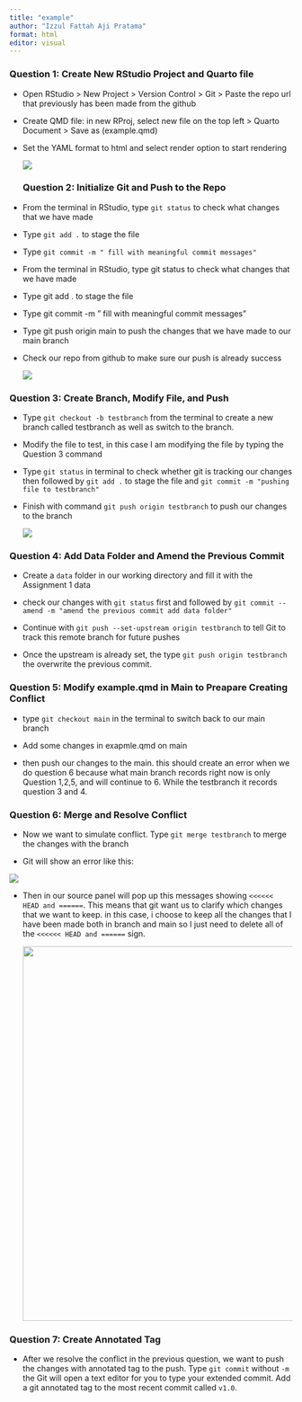 ```yaml
---
title: "example"
author: "Izzul Fattah Aji Pratama"
format: html
editor: visual
---
```


### Question 1: Create New RStudio Project and Quarto file

-   Open RStudio \> New Project \> Version Control \> Git \> Paste the repo url that previously has been made from the github

-   Create QMD file: in new RProj, select new file on the top left \> Quarto Document \> Save as (example.qmd)

-   Set the YAML format to html and select render option to start rendering

    ![](images/clipboard-3291366609.png)

    ### Question 2: Initialize Git and Push to the Repo

-   From the terminal in RStudio, type `git status` to check what changes that we have made

-   Type `git add .` to stage the file

-   Type `git commit -m " fill with meaningful commit messages"`

-   From the terminal in RStudio, type git status to check what changes that we have made

-   Type git add . to stage the file

-   Type git commit -m " fill with meaningful commit messages"

-   Type git push origin main to push the changes that we have made to our main branch

-   Check our repo from github to make sure our push is already success

    ![](images/clipboard-3326618688.png)

### Question 3: Create Branch, Modify File, and Push

-   Type `git checkout -b testbranch` from the terminal to create a new branch called testbranch as well as switch to the branch.

-   Modify the file to test, in this case I am modifying the file by typing the Question 3 command

-   Type `git status` in terminal to check whether git is tracking our changes then followed by `git add .` to stage the file and `git commit -m "pushing file to testbranch"`

-   Finish with command `git push origin testbranch` to push our changes to the branch

    ![](images/clipboard-1433599888.png)

### Question 4: Add Data Folder and Amend the Previous Commit

-   Create a `data` folder in our working directory and fill it with the Assignment 1 data

-   check our changes with `git status` first and followed by `git commit --amend -m "amend the previous commit add data folder"`

-   Continue with `git push --set-upstream origin testbranch` to tell Git to track this remote branch for future pushes

-   Once the upstream is already set, the type `git push origin testbranch` the overwrite the previous commit.

### Question 5: Modify example.qmd in Main to Preapare Creating Conflict

-   type `git checkout main` in the terminal to switch back to our main branch

-   Add some changes in exapmle.qmd on main

-   then push our changes to the main. this should create an error when we do question 6 because what main branch records right now is only Question 1,2,5, and will continue to 6. While the testbranch it records question 3 and 4.

### Question 6: Merge and Resolve Conflict

-   Now we want to simulate conflict. Type `git merge testbranch` to merge the changes with the branch

-   Git will show an error like this:

![](images/clipboard-2659250452.png)

-   Then in our source panel will pop up this messages showing `<<<<<< HEAD and ======`. This means that git want us to clarify which changes that we want to keep. in this case, i choose to keep all the changes that I have been made both in branch and main so I just need to delete all of the `<<<<<< HEAD and ======` sign.

    ![](images/clipboard-3277969989.png){width="667"}

### Question 7: Create Annotated Tag

-   After we resolve the conflict in the previous question, we want to push the changes with annotated tag to the push. Type `git commit` without `-m` the Git will open a text editor for you to type your extended commit. Add a git annotated tag to the most recent commit called `v1.0`.
